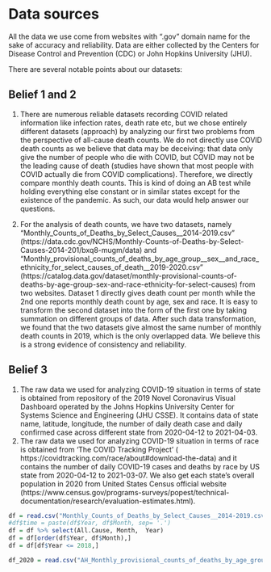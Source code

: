 # Data sources

All the data we use come from websites with ".gov" domain name for the sake of accuracy and reliability. Data are either collected by the Centers for Disease Control and Prevention (CDC) or John Hopkins University (JHU).

There are several notable points about our datasets:

## Belief 1 and 2

1. There are numerous reliable datasets recording COVID related information like infection rates, death rate etc, but we chose entirely different datasets (approach) by analyzing our first two problems from the perspective of all-cause death counts. We do not directly use COVID death counts as we believe  that data may be deceiving: that data only give the number of people who die with COVID, but COVID may not be the leading cause of death (studies have shown that most people with COVID actually die from COVID complications). Therefore, we directly compare monthly death counts. This is kind of doing an AB test while holding everything else constant or in similar states except for the existence of the pandemic. As such, our data would help answer our questions.

2. For the analysis of death counts, we have two datasets, namely "Monthly_Counts_of_Deaths_by_Select_Causes__2014-2019.csv" (https://data.cdc.gov/NCHS/Monthly-Counts-of-Deaths-by-Select-Causes-2014-201/bxq8-mugm/data) and "Monthly_provisional_counts_of_deaths_by_age_group__sex__and_race_ethnicity_for_select_causes_of_death__2019-2020.csv" (https://catalog.data.gov/dataset/monthly-provisional-counts-of-deaths-by-age-group-sex-and-race-ethnicity-for-select-causes) from two websites. Dataset 1 directly gives death count per month while the 2nd one reports monthly death count by age, sex and race. It is easy to transform the second dataset into the form of the first one by taking summation on different groups of data. After such data transformation, we found that the two datasets give almost the same number of monthly death counts in 2019, which is the only overlapped data. We believe this is a strong evidence of consistency and reliability.

## Belief 3

1. The raw data we used for analyzing COVID-19 situation in terms of state is obtained from repository of the 2019 Novel Coronavirus Visual Dashboard operated by the Johns Hopkins University Center for Systems Science and Engineering (JHU CSSE). It contains data of state name, latitude, longitude, the number of daily death case and daily confirmed case across different state from 2020-04-12 to 2021-04-03.
2. The raw data we used for analyzing COVID-19 situation in terms of race is obtained from 'The COVID Tracking Project' ( https://covidtracking.com/race/about#download-the-data) and it contains the number of daily COVID-19 cases and deaths by race by US state from 2020-04-12 to 2021-03-07. We also get each state's overall population in 2020 from United States Census official website (https://www.census.gov/programs-surveys/popest/technical-documentation/research/evaluation-estimates.html).


```R
df = read.csv("Monthly_Counts_of_Deaths_by_Select_Causes__2014-2019.csv")
#df$time = paste(df$Year, df$Month, sep= '.')
df = df %>% select(All.Cause, Month,  Year)
df = df[order(df$Year, df$Month),]
df = df[df$Year <= 2018,]
```
```r
df_2020 = read.csv("AH_Monthly_provisional_counts_of_deaths_by_age_group__sex__and_race_ethnicity_for_select_causes_of_death.csv")
```
